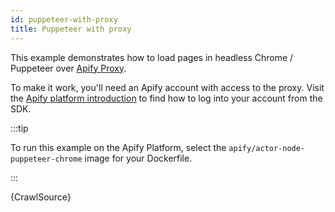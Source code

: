 ```yaml
---
id: puppeteer-with-proxy
title: Puppeteer with proxy
---
```




This example demonstrates how to load pages in headless Chrome / Puppeteer over [Apify Proxy](https://docs.apify.com/proxy).

To make it work, you'll need an Apify account with access to the proxy. Visit the [Apify platform introduction](/docs/guides/apify-platform) to find how to log into your account from the SDK.

:::tip

To run this example on the Apify Platform, select the `apify/actor-node-puppeteer-chrome` image for your Dockerfile.

:::

<CodeBlock className="language-js">
	{CrawlSource}
</CodeBlock>
